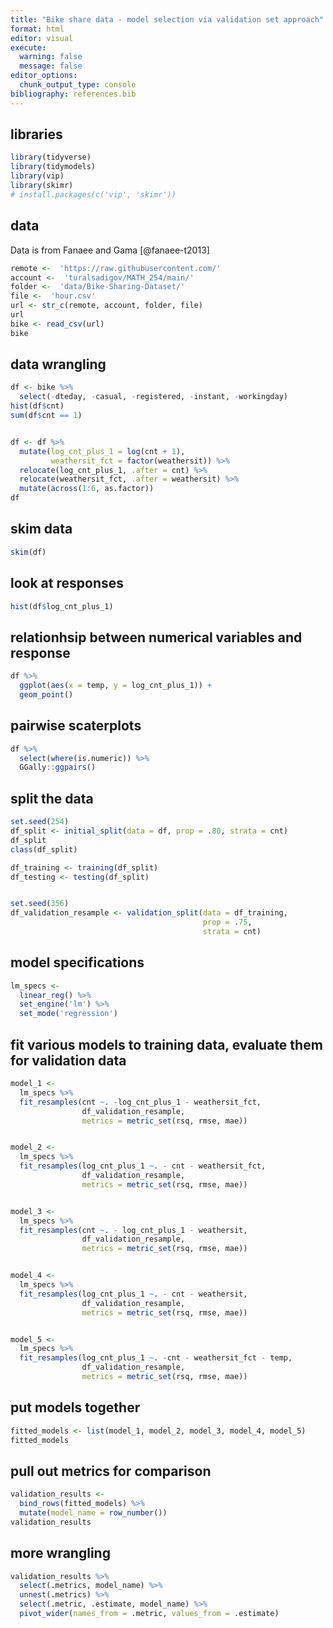 ```yaml
---
title: "Bike share data - model selection via validation set approach"
format: html
editor: visual
execute: 
  warning: false
  message: false
editor_options: 
  chunk_output_type: console
bibliography: references.bib
---
```


## libraries

```r
library(tidyverse)
library(tidymodels)
library(vip)
library(skimr)
# install.packages(c('vip', 'skimr'))
```

## data

Data is from Fanaee and Gama [@fanaee-t2013]

```r
remote <-  'https://raw.githubusercontent.com/'
account <-  'turalsadigov/MATH_254/main/'
folder <-  'data/Bike-Sharing-Dataset/'
file <-  'hour.csv'
url <- str_c(remote, account, folder, file)
url
bike <- read_csv(url)
bike
```

## data wrangling

```r
df <- bike %>% 
  select(-dteday, -casual, -registered, -instant, -workingday)
hist(df$cnt)
sum(df$cnt == 1)


df <- df %>% 
  mutate(log_cnt_plus_1 = log(cnt + 1), 
         weathersit_fct = factor(weathersit)) %>% 
  relocate(log_cnt_plus_1, .after = cnt) %>% 
  relocate(weathersit_fct, .after = weathersit) %>% 
  mutate(across(1:6, as.factor))
df
```

## skim data

```r
skim(df)
```

## look at responses

```r
hist(df$log_cnt_plus_1)
```


## relationhsip between numerical variables and response

```r
df %>% 
  ggplot(aes(x = temp, y = log_cnt_plus_1)) +
  geom_point()
```

## pairwise scaterplots

```r
df %>% 
  select(where(is.numeric)) %>% 
  GGally::ggpairs()
```


## split the data

```r
set.seed(254)
df_split <- initial_split(data = df, prop = .80, strata = cnt)
df_split
class(df_split)

df_training <- training(df_split)
df_testing <- testing(df_split)


set.seed(356)
df_validation_resample <- validation_split(data = df_training,
                                           prop = .75, 
                                           strata = cnt)
```


## model specifications

```r
lm_specs <- 
  linear_reg() %>% 
  set_engine('lm') %>% 
  set_mode('regression')
```


## fit various models to training data, evaluate them for validation data


```r
model_1 <- 
  lm_specs %>% 
  fit_resamples(cnt ~. -log_cnt_plus_1 - weathersit_fct, 
                df_validation_resample, 
                metrics = metric_set(rsq, rmse, mae))


model_2 <- 
  lm_specs %>% 
  fit_resamples(log_cnt_plus_1 ~. - cnt - weathersit_fct, 
                df_validation_resample, 
                metrics = metric_set(rsq, rmse, mae))


model_3 <- 
  lm_specs %>% 
  fit_resamples(cnt ~. - log_cnt_plus_1 - weathersit, 
                df_validation_resample, 
                metrics = metric_set(rsq, rmse, mae))


model_4 <- 
  lm_specs %>% 
  fit_resamples(log_cnt_plus_1 ~. - cnt - weathersit, 
                df_validation_resample, 
                metrics = metric_set(rsq, rmse, mae))


model_5 <- 
  lm_specs %>% 
  fit_resamples(log_cnt_plus_1 ~. -cnt - weathersit_fct - temp, 
                df_validation_resample, 
                metrics = metric_set(rsq, rmse, mae))

```



## put models together

```r
fitted_models <- list(model_1, model_2, model_3, model_4, model_5)
fitted_models
```


## pull out metrics for comparison

```r
validation_results <- 
  bind_rows(fitted_models) %>% 
  mutate(model_name = row_number())
validation_results
```



## more wrangling


```r
validation_results %>% 
  select(.metrics, model_name) %>% 
  unnest(.metrics) %>% 
  select(.metric, .estimate, model_name) %>% 
  pivot_wider(names_from = .metric, values_from = .estimate)
```











